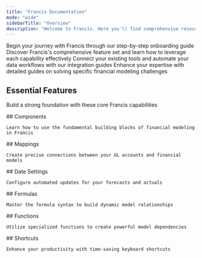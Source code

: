 ```yaml
---
title: "Francis Documentation"
mode: "wide"
sidebarTitle: "Overview"
description: "Welcome to Francis. Here you'll find comprehensive resources to help you succeed with your financial planning needs."
---
```


<CardGroup cols={2}>
  <Card title="Get Started" icon="forward" href="/documentation/getting-started/onboarding-guide">
    Begin your journey with Francis through our step-by-step onboarding guide
  </Card>

  <Card title="Explore Features" icon="diamonds-4" href="/documentation/features/overview">
    Discover Francis's comprehensive feature set and learn how to leverage each capability effectively
  </Card>

  <Card title="Set Up Integrations" icon="database" href="/integrations/accounting/overview">
    Connect your existing tools and automate your data workflows with our integration guides
  </Card>

  <Card title="Master Advanced Topics" icon="graduation-cap" href="/masterclasses/overview">
    Enhance your expertise with detailed guides on solving specific financial modeling challenges
  </Card>
</CardGroup>

## Essential Features

Build a strong foundation with these core Francis capabilities

<CardGroup cols={3}>
  <Card href="/documentation/features/modeling/components">
    ## Components

    Learn how to use the fundamental building blocks of financial modeling in Francis
  </Card>

  <Card href="/documentation/features/modeling/mappings">
    ## Mappings

    Create precise connections between your GL accounts and financial models
  </Card>

  <Card href="/documentation/features/modeling/date-settings">
    ## Date Settings

    Configure automated updates for your forecasts and actuals
  </Card>

  <Card href="/documentation/features/modeling/formulas">
    ## Formulas

    Master the formula syntax to build dynamic model relationships
  </Card>

  <Card href="/documentation/features/modeling/functions">
    ## Functions

    Utilize specialized functions to create powerful model dependencies
  </Card>

  <Card href="/documentation/features/modeling/shortcuts">
    ## Shortcuts

    Enhance your productivity with time-saving keyboard shortcuts
  </Card>
</CardGroup>